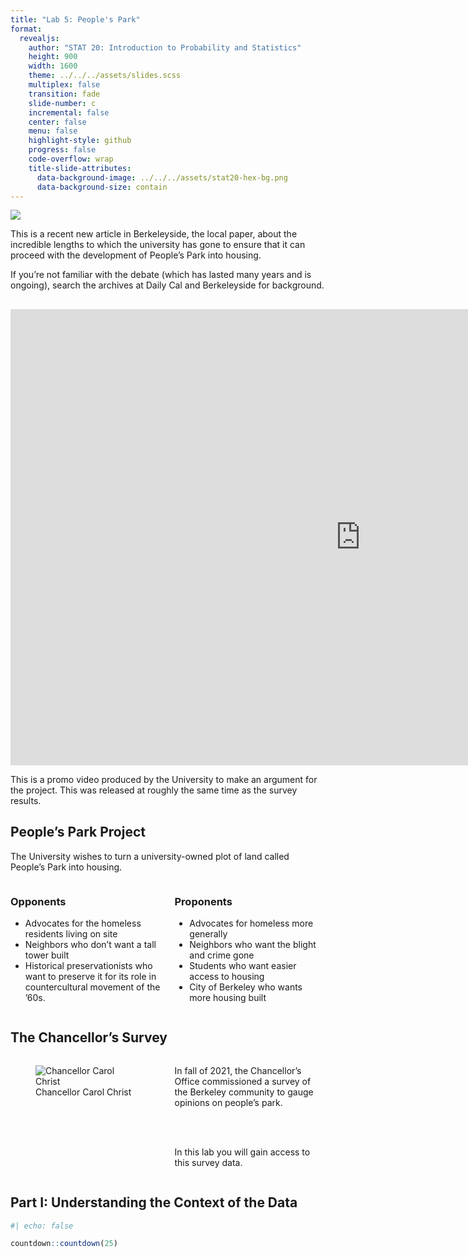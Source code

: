```yaml
---
title: "Lab 5: People's Park"
format:
  revealjs:
    author: "STAT 20: Introduction to Probability and Statistics"
    height: 900
    width: 1600
    theme: ../../../assets/slides.scss
    multiplex: false
    transition: fade
    slide-number: c
    incremental: false
    center: false
    menu: false
    highlight-style: github
    progress: false
    code-overflow: wrap
    title-slide-attributes:
      data-background-image: ../../../assets/stat20-hex-bg.png
      data-background-size: contain
---
```


![](images/ppk-berkeleyside.png){fig-align="center"}

:::notes
This is a recent new article in Berkeleyside, the local paper, about the incredible lengths to which the university has gone to ensure that it can proceed with the development of People's Park into housing.

If you're not familiar with the debate (which has lasted many years and is ongoing), search the archives at Daily Cal and Berkeleyside for background.
:::

##

<center>
<iframe width="1120" height="730" src="https://www.youtube.com/embed/3mmIaFNAdeQ" title="YouTube video player" frameborder="0" allow="accelerometer; autoplay; clipboard-write; encrypted-media; gyroscope; picture-in-picture" allowfullscreen></iframe>
</center>

:::notes
This is a promo video produced by the University to make an argument for the project. This was released at roughly the same time as the survey results.
:::

## People's Park Project

The University wishes to turn a university-owned plot of land called People's Park into housing. 

:::columns
:::{.column width="50%" .fragment}
### Opponents

- Advocates for the homeless residents living on site
- Neighbors who don't want a tall tower built
- Historical preservationists who want to preserve it for its role in countercultural movement of the '60s.
:::

:::{.column width="50%" .fragment}
### Proponents

- Advocates for homeless more generally
- Neighbors who want the blight and crime gone
- Students who want easier access to housing
- City of Berkeley who wants more housing built
:::
:::

## The Chancellor's Survey

:::columns
:::{.column width="50%"}
![Chancellor Carol Christ](images/christ.jpeg)
:::

:::{.column width="50%"}
In fall of 2021, the Chancellor's Office commissioned a survey of the Berkeley community to gauge opinions on people's park.

\
\

In this lab you will gain access to this survey data.
:::

:::


## Part I: Understanding the Context of the Data

```r
#| echo: false

countdown::countdown(25)
```

